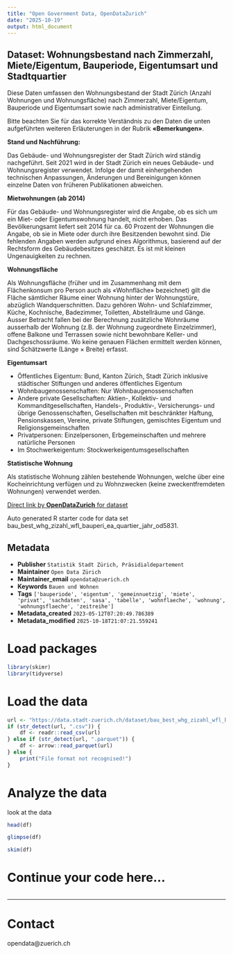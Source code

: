 ```yaml
---
title: "Open Government Data, OpenDataZurich"
date: "2025-10-19"
output: html_document
---
```


## Dataset: Wohnungsbestand nach Zimmerzahl, Miete/Eigentum, Bauperiode, Eigentumsart und Stadtquartier


Diese Daten umfassen den Wohnungsbestand der Stadt Zürich (Anzahl Wohnungen und Wohnungsfläche) nach Zimmerzahl, Miete/Eigentum, Bauperiode und Eigentumsart sowie nach administrativer Einteilung.

Bitte beachten Sie für das korrekte Verständnis zu den Daten die unten aufgeführten weiteren Erläuterungen in der Rubrik **«Bemerkungen»**.



**Stand und Nachführung:**

Das Gebäude- und Wohnungsregister der Stadt Zürich wird ständig nachgeführt. Seit 2021 wird in der Stadt Zürich ein neues Gebäude- und Wohnungsregister verwendet. Infolge der damit einhergehenden technischen Anpassungen, Änderungen und Bereinigungen können einzelne Daten von früheren Publikationen abweichen.
 

[]()

**Mietwohnungen (ab 2014)**

 Für das Gebäude- und Wohnungsregister wird die Angabe, ob es sich um ein Miet- oder Eigentumswohnung handelt, nicht erhoben. Das Bevölkerungsamt liefert seit 2014 für ca. 60 Prozent der Wohnungen die Angabe, ob sie in Miete oder durch ihre Besitzenden bewohnt sind. Die fehlenden Angaben werden aufgrund eines Algorithmus, basierend auf der Rechtsform des Gebäudebesitzes geschätzt. Es ist mit kleinen Ungenauigkeiten zu rechnen. 



[]()

**Wohnungsfläche**

 Als Wohnungsfläche (früher und im Zusammenhang mit dem Flächenkonsum pro Person auch als «Wohnfläche» bezeichnet) gilt die Fläche sämtlicher Räume einer Wohnung hinter der Wohnungstüre, abzüglich Wandquerschnitten. Dazu gehören Wohn- und Schlafzimmer, Küche, Kochnische, Badezimmer, Toiletten, Abstellräume und Gänge. Ausser Betracht fallen bei der Berechnung zusätzliche Wohnräume ausserhalb der Wohnung (z.B. der Wohnung zugeordnete Einzelzimmer), offene Balkone und Terrassen sowie nicht bewohnbare Keller- und Dachgeschossräume. Wo keine genauen Flächen ermittelt werden können, sind Schätzwerte (Länge × Breite) erfasst.



[]()

**Eigentumsart**


- Öffentliches Eigentum: Bund, Kanton Zürich, Stadt Zürich inklusive städtischer Stiftungen und anderes öffentliches Eigentum
- Wohnbaugenossenschaften: Nur Wohnbaugenossenschaften
- Andere private Gesellschaften: Aktien-, Kollektiv- und Kommanditgesellschaften, Handels-, Produktiv-, Versicherungs- und übrige Genossenschaften, Gesellschaften mit beschränkter Haftung, Pensionskassen, Vereine, private Stiftungen, gemischtes Eigentum und Religionsgemeinschaften
- Privatpersonen: Einzelpersonen, Erbgemeinschaften und mehrere natürliche Personen
- Im Stochwerkeigentum: Stockwerkeigentumsgesellschaften


[]()

**Statistische Wohnung**


Als statistische Wohnung zählen bestehende Wohnungen, welche über eine Kocheinrichtung verfügen und zu Wohnzwecken (keine zweckentfremdeten Wohnungen) verwendet werden.


[]()



[Direct link by **OpenDataZurich** for dataset](https://data.stadt-zuerich.ch/dataset/bau_best_whg_zizahl_wfl_bauperi_ea_quartier_jahr_od5831)

Auto generated R starter code for data set bau_best_whg_zizahl_wfl_bauperi_ea_quartier_jahr_od5831.

## Metadata

- **Publisher** `Statistik Stadt Zürich, Präsidialdepartement`
- **Maintainer** `Open Data Zürich`
- **Maintainer_email** `opendata@zuerich.ch`
- **Keywords** `Bauen und Wohnen`
- **Tags** `['bauperiode', 'eigentum', 'gemeinnuetzig', 'miete', 'privat', 'sachdaten', 'sasa', 'tabelle', 'wohnflaeche', 'wohnung', 'wohnungsflaeche', 'zeitreihe']`
- **Metadata_created** `2023-05-12T07:20:49.786389`
- **Metadata_modified** `2025-10-18T21:07:21.559241`


# Load packages

```r
library(skimr)
library(tidyverse)
```

# Load the data

```r
url <- "https://data.stadt-zuerich.ch/dataset/bau_best_whg_zizahl_wfl_bauperi_ea_quartier_jahr_od5831/download/BAU583OD5831.csv"
if (str_detect(url, ".csv")) {
    df <- readr::read_csv(url)
} else if (str_detect(url, ".parquet")) {
    df <- arrow::read_parquet(url)
} else {
    print("File format not recognised!")
}
```

# Analyze the data

look at the data
```r
head(df)
```

```r
glimpse(df)
```

```r
skim(df)
```

# Continue your code here...

```r

```

------------------------------------------------------------------------

# Contact

opendata@zuerich.ch
